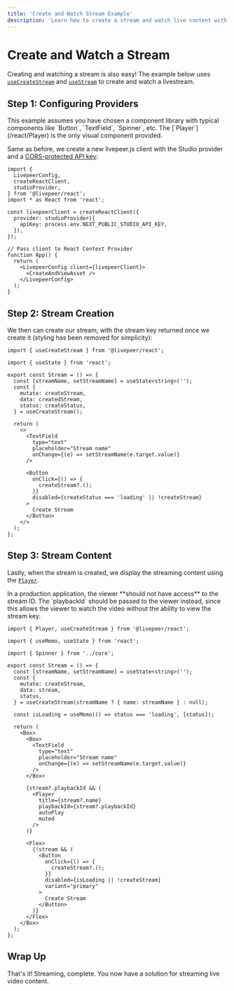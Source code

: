 ```yaml
---
title: 'Create and Watch Stream Example'
description: 'Learn how to create a stream and watch live content with livepeer.js'
---
```



# Create and Watch a Stream

Creating and watching a stream is also easy! The example below uses [`useCreateStream`](/react/stream/useCreateStream)
and [`useStream`](/react/stream/useStream) to create and watch a livestream.

<Stream />

## Step 1: Configuring Providers

<Callout>
  This example assumes you have chosen a component library with typical
  components like `Button`, `TextField`, `Spinner`, etc. The
  [`Player`](/react/Player) is the only visual component provided.
</Callout>

Same as before, we create a new livepeer.js client with the Studio provider and a [CORS-protected API key](/react/providers/studio#apikey):

```tsx filename="App.tsx"
import {
  LivepeerConfig,
  createReactClient,
  studioProvider,
} from '@livepeer/react';
import * as React from 'react';

const livepeerClient = createReactClient({
  provider: studioProvider({
    apiKey: process.env.NEXT_PUBLIC_STUDIO_API_KEY,
  }),
});

// Pass client to React Context Provider
function App() {
  return (
    <LivepeerConfig client={livepeerClient}>
      <CreateAndViewAsset />
    </LivepeerConfig>
  );
}
```

## Step 2: Stream Creation

We then can create our stream, with the stream key returned once we create it (styling has been removed for simplicity):

```tsx filename="Stream.tsx"
import { useCreateStream } from '@livepeer/react';

import { useState } from 'react';

export const Stream = () => {
  const [streamName, setStreamName] = useState<string>('');
  const {
    mutate: createStream,
    data: createdStream,
    status: createStatus,
  } = useCreateStream();

  return (
    <>
      <TextField
        type="text"
        placeholder="Stream name"
        onChange={(e) => setStreamName(e.target.value)}
      />

      <Button
        onClick={() => {
          createStream?.();
        }}
        disabled={createStatus === 'loading' || !createStream}
      >
        Create Stream
      </Button>
    </>
  );
};
```

## Step 3: Stream Content

Lastly, when the stream is created, we display the streaming content using the [`Player`](/react/Player).

<Callout>
  In a production application, the viewer **should not have access** to the
  stream ID. The `playbackId` should be passed to the viewer instead, since this
  allows the viewer to watch the video without the ability to view the stream
  key.
</Callout>

```tsx filename="Stream.tsx"
import { Player, useCreateStream } from '@livepeer/react';

import { useMemo, useState } from 'react';

import { Spinner } from '../core';

export const Stream = () => {
  const [streamName, setStreamName] = useState<string>('');
  const {
    mutate: createStream,
    data: stream,
    status,
  } = useCreateStream(streamName ? { name: streamName } : null);

  const isLoading = useMemo(() => status === 'loading', [status]);

  return (
    <Box>
      <Box>
        <TextField
          type="text"
          placeholder="Stream name"
          onChange={(e) => setStreamName(e.target.value)}
        />
      </Box>

      {stream?.playbackId && (
        <Player
          title={stream?.name}
          playbackId={stream?.playbackId}
          autoPlay
          muted
        />
      )}

      <Flex>
        {!stream && (
          <Button
            onClick={() => {
              createStream?.();
            }}
            disabled={isLoading || !createStream}
            variant="primary"
          >
            Create Stream
          </Button>
        )}
      </Flex>
    </Box>
  );
};
```

## Wrap Up

That's it! Streaming, complete. You now have a solution for streaming live video content.
